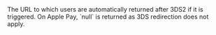   
<ResponseField name="SecureModeReturnURL" type="string" >  
<MaxLength255Characters />    
The URL to which users are automatically returned after 3DS2 if it is triggered. On Apple Pay, `null` is returned as 3DS redirection does not apply.  
</ResponseField>
